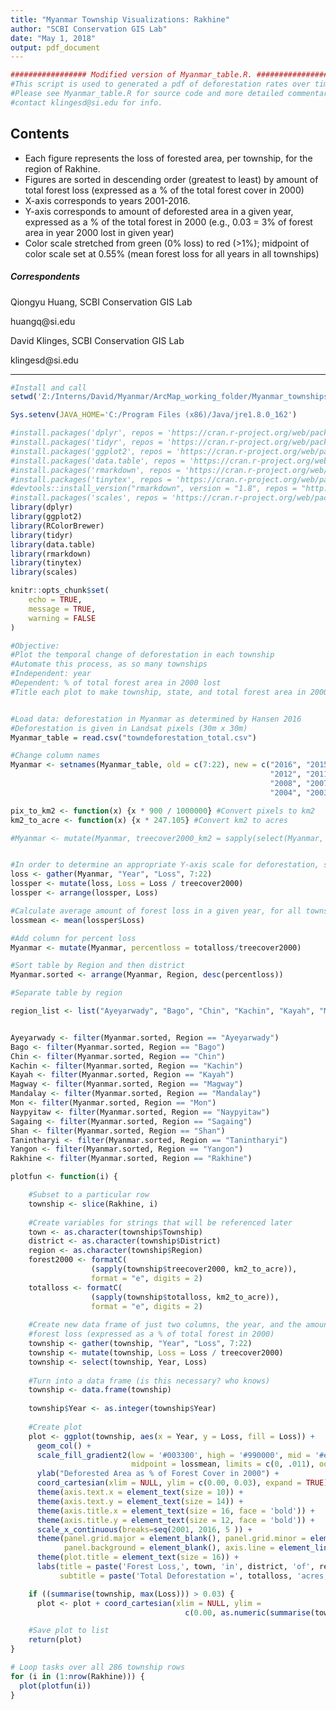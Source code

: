 ```yaml
---
title: "Myanmar Township Visualizations: Rakhine"
author: "SCBI Conservation GIS Lab"
date: "May 1, 2018"
output: pdf_document
---
```

```r

################# Modified version of Myanmar_table.R. #########################
#This script is used to generated a pdf of deforestation rates over time in townships of Myanmar.
#Please see Myanmar_table.R for source code and more detailed commentary.
#contact klingesd@si.edu for info.
```


## Contents
- Each figure represents the loss of forested area, per township, for the region of Rakhine.
- Figures are sorted in descending order (greatest to least) by amount of total forest loss
(expressed as a % of the total forest cover in 2000)
- X-axis corresponds to years 2001-2016.
- Y-axis corresponds to amount of deforested area in a given year, expressed as a % of the total
forest in 2000 (e.g., 0.03 = 3% of forest area in year 2000 lost in given year)
- Color scale stretched from green (0% loss) to red (>1%); midpoint of color scale set at
0.55% (mean forest loss for all years in all townships)



##### Correspondents
Qiongyu Huang, SCBI Conservation GIS Lab

huangq@si.edu

David Klinges, SCBI Conservation GIS Lab

klingesd@si.edu

*******
\pagebreak

```r
#Install and call
setwd('Z:/Interns/David/Myanmar/ArcMap_working_folder/Myanmar_townships')

Sys.setenv(JAVA_HOME='C:/Program Files (x86)/Java/jre1.8.0_162')

#install.packages('dplyr', repos = 'https://cran.r-project.org/web/packages/dplyr/index.html')
#install.packages('tidyr', repos = 'https://cran.r-project.org/web/packages/tidyr/index.html')
#install.packages('ggplot2', repos = 'https://cran.r-project.org/web/packages/ggplot2/index.html')
#install.packages('data.table', repos = 'https://cran.r-project.org/web/packages/data.table/index.html')
#install.packages('rmarkdown', repos = 'https://cran.r-project.org/web/packages/rmarkdown/index.html')
#install.packages('tinytex', repos = 'https://cran.r-project.org/web/packages/tinytex/index.html')
#devtools::install_version("rmarkdown", version = "1.8", repos = "http://cran.us.r-project.org")
#install.packages('scales', repos = 'https://cran.r-project.org/web/packages/scales/index.html')
library(dplyr)
library(ggplot2)
library(RColorBrewer)
library(tidyr)
library(data.table)
library(rmarkdown)
library(tinytex)
library(scales)
```

```r
knitr::opts_chunk$set(
	echo = TRUE,
	message = TRUE,
	warning = FALSE
)
```


```r
#Objective:
#Plot the temporal change of deforestation in each township
#Automate this process, as so many townships
#Independent: year
#Dependent: % of total forest area in 2000 lost
#Title each plot to make township, state, and total forest area in 2000 apparent


#Load data: deforestation in Myanmar as determined by Hansen 2016
#Deforestation is given in Landsat pixels (30m x 30m)
Myanmar_table = read.csv("towndeforestation_total.csv")

#Change column names
Myanmar <- setnames(Myanmar_table, old = c(7:22), new = c("2016", "2015", "2014", "2013",
                                                          "2012", "2011", "2010", "2009",
                                                          "2008", "2007", "2006", "2005",
                                                          "2004", "2003", "2002", "2001"))

pix_to_km2 <- function(x) {x * 900 / 1000000} #Convert pixels to km2
km2_to_acre <- function(x) {x * 247.105} #Convert km2 to acres

#Myanmar <- mutate(Myanmar, treecover2000_km2 = sapply(select(Myanmar, 23), pix_to_km2))


#In order to determine an appropriate Y-axis scale for deforestation, sort data by amount of loss
loss <- gather(Myanmar, "Year", "Loss", 7:22)
lossper <- mutate(loss, Loss = Loss / treecover2000)
lossper <- arrange(lossper, Loss)

#Calculate average amount of forest loss in a given year, for all townships
lossmean <- mean(lossper$Loss)

#Add column for percent loss
Myanmar <- mutate(Myanmar, percentloss = totalloss/treecover2000)

#Sort table by Region and then district
Myanmar.sorted <- arrange(Myanmar, Region, desc(percentloss))

#Separate table by region

region_list <- list("Ayeyarwady", "Bago", "Chin", "Kachin", "Kayah", "Magway", "Mandalay", "Mon", "Naypyitaw", "Sagaing", "Shan", "Tanintharyi", "Yangon", "Rakhine")


Ayeyarwady <- filter(Myanmar.sorted, Region == "Ayeyarwady")
Bago <- filter(Myanmar.sorted, Region == "Bago")
Chin <- filter(Myanmar.sorted, Region == "Chin")
Kachin <- filter(Myanmar.sorted, Region == "Kachin")
Kayah <- filter(Myanmar.sorted, Region == "Kayah")
Magway <- filter(Myanmar.sorted, Region == "Magway")
Mandalay <- filter(Myanmar.sorted, Region == "Mandalay")
Mon <- filter(Myanmar.sorted, Region == "Mon")
Naypyitaw <- filter(Myanmar.sorted, Region == "Naypyitaw")
Sagaing <- filter(Myanmar.sorted, Region == "Sagaing")
Shan <- filter(Myanmar.sorted, Region == "Shan")
Tanintharyi <- filter(Myanmar.sorted, Region == "Tanintharyi")
Yangon <- filter(Myanmar.sorted, Region == "Yangon")
Rakhine <- filter(Myanmar.sorted, Region == "Rakhine")
```

```r
plotfun <- function(i) {

    #Subset to a particular row
    township <- slice(Rakhine, i)
    
    #Create variables for strings that will be referenced later
    town <- as.character(township$Township)
    district <- as.character(township$District)
    region <- as.character(township$Region)
    forest2000 <- formatC(
                  (sapply(township$treecover2000, km2_to_acre)),
                  format = "e", digits = 2)
    totalloss <- formatC(
                  (sapply(township$totalloss, km2_to_acre)),
                  format = "e", digits = 2)
    
    #Create new data frame of just two columns, the year, and the amount of
    #forest loss (expressed as a % of total forest in 2000)
    township <- gather(township, "Year", "Loss", 7:22)
    township <- mutate(township, Loss = Loss / treecover2000)
    township <- select(township, Year, Loss)
    
    #Turn into a data frame (is this necessary? who knows)
    township <- data.frame(township)
    
    township$Year <- as.integer(township$Year)
    
    #Create plot
    plot <- ggplot(township, aes(x = Year, y = Loss, fill = Loss)) +
      geom_col() +
      scale_fill_gradient2(low = '#003300', high = '#990000', mid = '#eae43f',
                           midpoint = lossmean, limits = c(0, .011), oob = squish) +
      ylab("Deforested Area as % of Forest Cover in 2000") +
      coord_cartesian(xlim = NULL, ylim = c(0.00, 0.03), expand = TRUE) +
      theme(axis.text.x = element_text(size = 10)) +
      theme(axis.text.y = element_text(size = 14)) +
      theme(axis.title.x = element_text(size = 16, face = 'bold')) +
      theme(axis.title.y = element_text(size = 12, face = 'bold')) + 
      scale_x_continuous(breaks=seq(2001, 2016, 5 )) +
      theme(panel.grid.major = element_blank(), panel.grid.minor = element_blank(),
            panel.background = element_blank(), axis.line = element_line(colour = "black")) +
      theme(plot.title = element_text(size = 16)) +
      labs(title = paste('Forest Loss,', town, 'in', district, 'of', region),
           subtitle = paste('Total Deforestation =', totalloss, 'acres;', 'Total Forest in 2000 =', forest2000, 'acres'))

    if ((summarise(township, max(Loss))) > 0.03) {
      plot <- plot + coord_cartesian(xlim = NULL, ylim = 
                                       c(0.00, as.numeric(summarise(township, max(Loss)))), expand = TRUE)}

    #Save plot to list
    return(plot)
}

# Loop tasks over all 286 township rows
for (i in (1:nrow(Rakhine))) {
  plot(plotfun(i))
}
```

